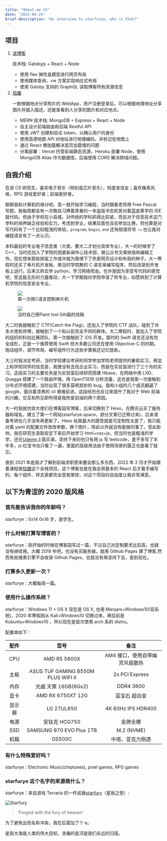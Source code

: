 ```yaml
---
title: "About me V2"
date: "2022-04-25"
brief-description: "An interview to starfurye, who is that?"
---
```



<Helmet title="About me" />

## 项目

<ol>
    <li>
        <a href="https://starfurye.com">该博客</a>
        <p>技术栈: Gatsbyjs + React + Node</p>
        <ul>
            <li>使用 flex 弹性盒模型进行网页布局</li>
            <li>使用媒体查询，vw 方案实现响应式布局</li>
            <li>使用 Gatsby 支持的 GraphQL 读取博客所有资源信息</li>
        </ul>
    </li>
    <li>
        <a href="https://shiqv.vercel.app">拾趣</a>
        <p>
            一款根据地点分享照片的
            WebApp，用户注册登录后，可以根据地理地址分享图片并插入描述，还能查看别人分享的图片和对应地点。
        </p>
        <ul>
            <li>MERN 技术栈: MongoDB + Express + React + Node</li>
            <li>自主设计前端路由和后端 Restful API</li>
            <li>使用 JWT 创建和验证 token，以确认用户的身份</li>
            <li>使用高德地图 API 对地址进行地理编码，并标记在地图上</li>
            <li>通过 React 懒加载解决首页加载慢的问题</li>
            <li>
                分离部署：Vercel 托管前端静态资源，Heroku 部署 Node，使用
                MongoDB Atlas 作为数据库。后端使用 CORS 解决跨域问题。
            </li>
        </ul>
    </li>
</ol>

## 自我介绍

在读 CS 研究生，喜欢电子音乐（特别是芯片音乐），轻度发烧友；喜欢像素风格，RPG 游戏爱好者；前端爱好者。

聊聊我和计算机的缘分吧。高一就开始学习编程，当时跟着老师用 Free Pascal 写题。我每周都会有一次晚自习捧着厚重的一本盗版书去机房对着蓝底黄字的 IDE 敲代码。但由于学校在小县城，对传统的学科抓得比较紧，而且对于信息技术这门学科的培养缺乏经验和实力，考虑到学业，结果后面也没去参加比赛，但也算是对写代码有了一个比较粗浅的体验，`program`, `begin`, `end` 还有赋值符号 `:=` 也让我对编程语言有了一点认识。

本科最初的专业电子信息类（大类，要大二才划分具体专业），大一的时候学了 C++，当时还加入了学院的团委新闻中心技术部，做公众号文章排版和编辑工作。现在想来那些排版工作或许就为我埋下了热爱网页设计和布局的种子。大一寒假时还买了单片机开发板，用当时学院教的 C 语言来编写程序，然后烧录到开发板上运行。后来又转去学 python，学习网络爬虫。也许是因为享受写代码的感觉吧，受这股无形的力量推动，大一下学期我向学院申请了转专业，如愿转到了计算机学院的信息安全专业。

<div class="img-block">
    <figure>
        <img src="./20221012-1.jpeg" />
        <figcaption>第一次用C语言控制单片机</figcaption>
    </figure>
</div>
<div class="img-block">
    <figure>
        <img src="./20221012-2.jpeg" />
        <figcaption>当时自己用Piant tool SAI画的线稿</figcaption>
    </figure>
</div>

大二时我接触到了 CTF(Catch the Flag)，还加入了学院的 CTF 战队，碰到了许多大佬和师傅，接触到了一个和以前完全不同的群体。大二寒假时，我加入了学院的组织的科创比赛团队，第一次接触到了 iOS 开发。那时的 Swift 语言还没有完全成形，正是一个推荐使用 Swift 但大多数公司还在使用 Objective-C 的时期。拖动组件，调节布局，编写组件行为这些步骤我还记忆犹新。

大三时我决定考研，当时学校建议考研的同学参加学院老师提供的暑假实习，再加上和学院同学的信息差，我便没有去找企业实习，而是在实验室进行了三个月的实习。这段实习的主要任务是为实验室后续研究搭建 Hbase，在网络中用 LXD、Quagga 搭建了一个路由环境，用 OpenTSDB 分析流量，这也是我第一次接触到分布式环境搭建，当时出现了很多莫明其妙的 bug，我和小组的几个成员翻遍了 google，面对着漆黑的 cli 艰难前进。这段经历也反过来提升了我对于 Web 前端的兴趣，交互和所见即所得是我热爱前端的两个原因。

大一时我就仿效大佬们在博客园写博客，后来切换到了 Hexo，在腾讯云买了服务器和域名，建立了第一个网站(starfurye.space，部分文章已迁移过来)，后来准备考研也几乎没有再更新了。Hexo 给我最大的感受就是可定制性太差了，我只能对着 yaml 的配置文件改改参数，换个图片，除此以外就没有能做的事了。受此影响，我在研究生录取安定下来后开始学习 html+css+js，但当时也是粗浅的学学，还在[Udemy](https://udemy.com)上面买课，坚持下来的也只有用 js 写 leetcode，差不多写了半年多，js 红宝书也只看了一遍，里面的高级用法由于使用场景的匮乏也是看了就忘。

直到 2021 年底我才了解到前端求职原来要会那么多东西，2022 年 2 月才开始跟着课程做[拾趣](https://shiqv.vercel.app)这个全栈项目，这个博客也是在我会用基本的 React 后才着手编写的，每个组件、样式表都完全受我掌控，对这个项目的自由度让我非常满意。

## 以下为青涩的 2020 版风格

### 首先能告诉我你的年龄吗？

<p>
    starfurye：<span className="line-throughs">0x14</span> 0x16 岁，是学生。
</p>

### 什么时候打算写博客的？

starfurye：刚开始的时候在博客园写过一篇，不过自己对定制要求比较高，也就没有继续用。大概 2019 年吧，也没有买服务器，就用 Github Pages 建了博客,然而有些搜素引擎不会收录 Github Pages，也就没有再坚持下去，直到现在。

### 打算多久更新一次？

<p>
    starfurye：大概<span className="line-throughs">每周一篇</span>。
</p>

### 使用什么操作系统？

<p>
    starfurye：Windows 11 + OS X
    <span className="line-throughs">
        现在是 OS X, 也用 Manjaro+Windows10(双系统)，2020 年寒假刚从
        Kali+Windows10 切换过来，再往前是 Kubuntu+Windows10 ，所以现在是首次使用
        arch 系的 distro。
    </span>
</p>

配置单如下：

|  配件  |                型号                |              备注              |
| :----: | :--------------------------------: | :----------------------------: |
|  CPU   |            AMD R5 5600X            | AM4 接口，使用自带幽灵风扇散热 |
|  主板  | ASUS TUF GAMING B550M PLUS WIFI II |         2x PCI Express         |
|  内存  |        光威 天策 16GB(8Gx2)        |           DDR4 3600            |
|  显卡  |         AMD RX 6750XT 12G          |         蓝宝石 超白金          |
| 显示器 |             LG 27UL850             |       4K 60Hz IPS HDR400       |
|  电源  |           安钛克 HCG750            |            金牌全模            |
|  SSD   |      SAMSUNG 970 EVO Plus 1TB      |           M.2 (NVME)           |
|  机箱  |               GS500C               |        中塔，亚克力侧透        |

### 有什么特殊爱好吗？

starfurye：Electronic Music(chiptunes), pixel games, RPG games

### starfurye 这个名字的来源是什么？

starfurye：来自游戏 Terraria 的一件武器[starfury](https://terraria.gamepedia.com/Starfury)（星辰之怒）:

![Starfury](https://i.loli.net/2020/06/05/JHhYLXGpbSmKlC3.png)

> 'Forged with the fury of heaven'

为了避免出现名称冲突，我在后面加了个 e。

<p>星辰大海是人类的伟大目标，浩瀚的星河是我们永远的归宿。</p>

